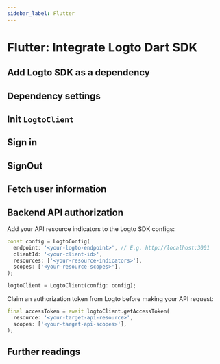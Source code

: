 ```yaml
---
sidebar_label: Flutter
---
```




# Flutter: Integrate Logto Dart SDK

<AppNote type="Native App" />

## Add Logto SDK as a dependency

<AddSdk />

## Dependency settings

<Dependency />

## Init `LogtoClient`

<InitClient />

## Sign in

<ImplementSignIn />

## SignOut

<ImplementSignOut />

## Fetch user information

<FetchUserInformation apiCodeFragment="logtoClient.getUserInfo()" />

## Backend API authorization

Add your API resource indicators to the Logto SDK configs:

```dart
const config = LogtoConfig(
  endpoint: '<your-logto-endpoint>', // E.g. http://localhost:3001
  clientId: '<your-client-id>',
  resources: ['<your-resource-indicators>'],
  scopes: ['<your-resource-scopes>'],
);

logtoClient = LogtoClient(config: config);
```

Claim an authorization token from Logto before making your API request:

```dart
final accessToken = await logtoClient.getAccessToken(
  resource: '<your-target-api-resource>',
  scopes: ['<your-target-api-scopes>'],
);
```

<ApplyAuthorizationToken />

## Further readings

<FurtherReadings />
